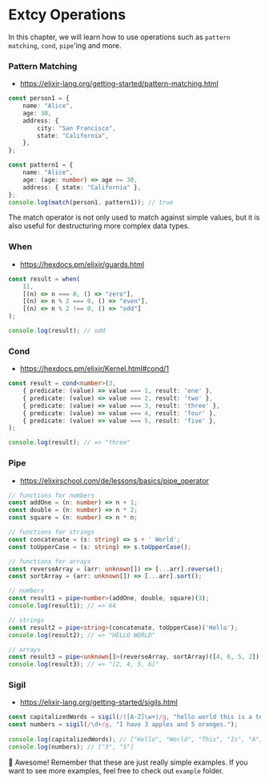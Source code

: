 # Extcy Operations

In this chapter, we will learn how to use operations such as `pattern matching`, `cond`, `pipe`'ing and more.

### Pattern Matching

- https://elixir-lang.org/getting-started/pattern-matching.html

```ts
const person1 = {
    name: "Alice",
    age: 30,
    address: {
        city: "San Francisco",
        state: "California",
    },
};

const pattern1 = {
    name: "Alice",
    age: (age: number) => age >= 30,
    address: { state: "California" },
};
console.log(match(person1, pattern1)); // true
```

The match operator is not only used to match against simple values, but it is also useful for destructuring more complex data types.

### When

- https://hexdocs.pm/elixir/guards.html

```ts
const result = when(
    11,
    [(n) => n === 0, () => "zero"],
    [(n) => n % 2 === 0, () => "even"],
    [(n) => n % 2 !== 0, () => "odd"]
);

console.log(result); // odd
```

### Cond

- https://hexdocs.pm/elixir/Kernel.html#cond/1

```ts
const result = cond<number>(3,
	{ predicate: (value) => value === 1, result: 'one' },
	{ predicate: (value) => value === 2, result: 'two' },
	{ predicate: (value) => value === 3, result: 'three' },
	{ predicate: (value) => value === 4, result: 'four' },
	{ predicate: (value) => value === 5, result: 'five' },
);

console.log(result); // => "three"
```

### Pipe

- https://elixirschool.com/de/lessons/basics/pipe_operator

```ts
// functions for numbers
const addOne = (n: number) => n + 1;
const double = (n: number) => n * 2;
const square = (n: number) => n * n;

// functions for strings
const concatenate = (s: string) => s + ' World';
const toUpperCase = (s: string) => s.toUpperCase();

// functions for arrays
const reverseArray = (arr: unknown[]) => [...arr].reverse();
const sortArray = (arr: unknown[]) => [...arr].sort();

// numbers
const result1 = pipe<number>(addOne, double, square)(3);
console.log(result1); // => 64

// strings
const result2 = pipe<string>(concatenate, toUpperCase)('Hello');
console.log(result2); // => "HELLO WORLD"

// arrays
const result3 = pipe<unknown[]>(reverseArray, sortArray)([4, 6, 5, 2]);
console.log(result3); // => "[2, 4, 5, 6]"
```

### Sigil

- https://elixir-lang.org/getting-started/sigils.html

```ts
const capitalizedWords = sigil(/([A-Z]\w+)/g, "hello world this is a test");
const numbers = sigil(/\d+/g, "I have 3 apples and 5 oranges.");
    
console.log(capitalizedWords); // ["Hello", "World", "This", "Is", "A", "Test"]
console.log(numbers); // ["3", "5"]
```

🥳 Awesome! Remember that these are just really simple examples. If you want to see more examples, feel free to check out `example` folder.
